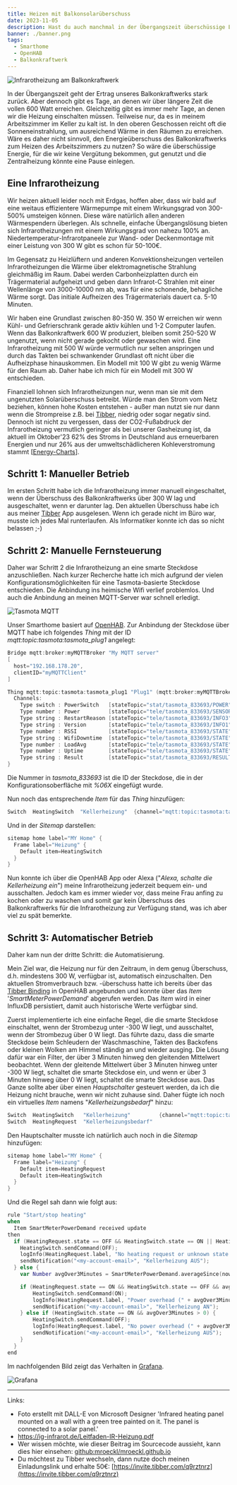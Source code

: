 ```yaml
---
title: Heizen mit Balkonsolarüberschuss
date: 2023-11-05
description: Hast du auch manchmal in der Übergangszeit überschüssige Energie aus deinem Balkonkraftwerk? Dann erfährst du hier, wie du in OpenHAB mit dem Überschuss eine Infrarotheizung steuerst.
banner: ./banner.png
tags:
  - Smarthome
  - OpenHAB
  - Balkonkraftwerk
---
```


![Infrarotheizung am Balkonkraftwerk](./title.png)

In der Übergangszeit geht der Ertrag unseres Balkonkraftwerks stark zurück.
Aber dennoch gibt es Tage, an denen wir über längere Zeit die vollen 600 Watt erreichen.
Gleichzeitig gibt es immer mehr Tage, an denen wir die Heizung einschalten müssen.
Teilweise nur, da es in meinem Arbeitszimmer im Keller zu kalt ist.
In den oberen Geschossen reicht oft die Sonneneinstrahlung, um ausreichend Wärme in den Räumen zu erreichen.
Wäre es daher nicht sinnvoll, den Energieüberschuss des Balkonkraftwerks zum Heizen des Arbeitszimmers zu nutzen?
So wäre die überschüssige Energie, für die wir keine Vergütung bekommen, gut genutzt und die Zentralheizung könnte eine Pause einlegen.

## Eine Infrarotheizung

Wir heizen aktuell leider noch mit Erdgas, hoffen aber, dass wir bald auf eine weitaus effizientere Wärmepumpe mit einem Wirkungsgrad von 300-500% umsteigen können.
Diese wäre natürlich allen anderen Wärmespendern überlegen.
Als schnelle, einfache Übergangslösung bieten sich Infrarotheizungen mit einem Wirkungsgrad von nahezu 100% an.
Niedertemperatur-Infrarotpaneele zur Wand- oder Deckenmontage mit einer Leistung von 300 W gibt es schon für 50-100€.

Im Gegensatz zu Heizlüftern und anderen Konvektionsheizungen verteilen Infrarotheizungen die Wärme über elektromagnetische Strahlung gleichmäßig im Raum.
Dabei werden Carbonheizplatten durch ein Trägermaterial aufgeheizt und geben dann Infrarot-C Strahlen mit einer Wellenlänge von 3000-10000 nm ab, was für eine schonende, behagliche Wärme sorgt.
Das initiale Aufheizen des Trägermaterials dauert ca. 5-10 Minuten.

Wir haben eine Grundlast zwischen 80-350 W.
350 W erreichen wir wenn Kühl- und Gefrierschrank gerade aktiv kühlen und 1-2 Computer laufen.
Wenn das Balkonkraftwerk 600 W produziert, bleiben somit 250-520 W ungenutzt, wenn nicht gerade gekocht oder gewaschen wird.
Eine Infrarotheizung mit 500 W würde vermutlich nur selten anspringen und durch das Takten bei schwankender Grundlast oft nicht über die Aufheizphase hinauskommen.
Ein Modell mit 100 W gibt zu wenig Wärme für den Raum ab.
Daher habe ich mich für ein Modell mit 300 W entschieden.

Finanziell lohnen sich Infrarotheizungen nur, wenn man sie mit dem ungenutzten Solarüberschuss betreibt.
Würde man den Strom vom Netz beziehen, können hohe Kosten entstehen - außer man nutzt sie nur dann wenn die Strompreise z.B. bei [Tibber](https://invite.tibber.com/q9rztnrz), niedrig oder sogar negativ sind.
Dennoch ist nicht zu vergessen, dass der CO2-Fußabdruck der Infrarotheizung vermutlich geringer als bei unserer Gasheizung ist, da aktuell im Oktober'23 62% des Stroms in Deutschland aus erneuerbaren Energien und nur 26% aus der umweltschädlicheren Kohleverstromung stammt [[Energy-Charts](https://energy-charts.info/charts/energy_pie/chart.htm?l=en&c=DE&interval=month&month=10)].

## Schritt 1: Manueller Betrieb

Im ersten Schritt habe ich die Infrarotheizung immer manuell eingeschaltet, wenn der Überschuss des Balkonkraftwerks über 300 W lag und ausgeschaltet, wenn er darunter lag.
Den aktuellen Überschuss habe ich aus meiner [Tibber](https://invite.tibber.com/q9rztnrz) App ausgelesen.
Wenn ich gerade nicht im Büro war, musste ich jedes Mal runterlaufen.
Als Informatiker konnte ich das so nicht belassen ;-)

## Schritt 2: Manuelle Fernsteuerung

Daher war Schritt 2 die Infrarotheizung an eine smarte Steckdose anzuschließen.
Nach kurzer Recherche hatte ich mich aufgrund der vielen Konfigurationsmöglichkeiten für eine Tasmota-basierte Steckdose entschieden.
Die Anbindung ins heimische Wifi verlief problemlos.
Und auch die Anbindung an meinen MQTT-Server war schnell erledigt.

![Tasmota MQTT](./TasmotaMQTT.png)

Unser Smarthome basiert auf [OpenHAB](https://www.openhab.org).
Zur Anbindung der Steckdose über MQTT habe ich folgendes _Thing_ mit der ID _mqtt:topic:tasmota:tasmota_plug1_ angelegt:

```kotlin title=/etc/openhab/things/mqtt.things
Bridge mqtt:broker:myMQTTBroker "My MQTT server"
[
  host="192.168.178.20",
  clientID="myMQTTClient"
]

Thing mqtt:topic:tasmota:tasmota_plug1 "Plug1" (mqtt:broker:myMQTTBroker) [ availabilityTopic="tele/tasmota_833693/LWT", payloadAvailable="Online", payloadNotAvailable="Offline" ] {
  Channels:
    Type switch : PowerSwitch   [stateTopic="stat/tasmota_833693/POWER", commandTopic="cmnd/tasmota_833693/POWER", on="ON", off="OFF"]
    Type number : Power         [stateTopic="tele/tasmota_833693/SENSOR", transformationPattern="JSONPATH:$.ENERGY.Power"]
    Type string : RestartReason [stateTopic="tele/tasmota_833693/INFO3", transformationPattern="JSONPATH:$.Info3.RestartReason"]
    Type string : Version       [stateTopic="tele/tasmota_833693/INFO1", transformationPattern="JSONPATH:$.Info1.Version"]
    Type number : RSSI          [stateTopic="tele/tasmota_833693/STATE", transformationPattern="JSONPATH:$.Wifi.RSSI"]
    Type string : WifiDowntime  [stateTopic="tele/tasmota_833693/STATE", transformationPattern="JSONPATH:$.Wifi.Downtime"]
    Type number : LoadAvg       [stateTopic="tele/tasmota_833693/STATE", transformationPattern="JSONPATH:$.LoadAvg"]
    Type number : Uptime        [stateTopic="tele/tasmota_833693/STATE", transformationPattern="JSONPATH:$.UptimeSec"]
    Type string : Result        [stateTopic="stat/tasmota_833693/RESULT"]
}
```

Die Nummer in _tasmota_833693_ ist die ID der Steckdose, die in der Konfigurationsoberfläche mit _%06X_ eingefügt wurde.

Nun noch das entsprechende _Item_ für das _Thing_ hinzufügen:

```kotlin title=/etc/openhab/items/heating.items
Switch  HeatingSwitch  "Kellerheizung"  {channel="mqtt:topic:tasmota:tasmota_plug1:PowerSwitch", alexa="Switch"}
```

Und in der _Sitemap_ darstellen:

```kotlin title=/etc/openhab/sitemaps/home.sitemap
sitemap home label="MY Home" {
  Frame label="Heizung" {
    Default item=HeatingSwitch
  }
}
```

Nun konnte ich über die OpenHAB App oder Alexa ("_Alexa, schalte die Kellerheizung ein_") meine Infrarotheizung jederzeit bequem ein- und ausschalten.
Jedoch kam es immer wieder vor, dass meine Frau anfing zu kochen oder zu waschen und somit gar kein Überschuss des Balkonkraftwerks für die Infrarotheizung zur Verfügung stand, was ich aber viel zu spät bemerkte.

## Schritt 3: Automatischer Betrieb

Daher kam nun der dritte Schritt: die Automatisierung.

Mein Ziel war, die Heizung nur für den Zeitraum, in dem genug Überschuss, d.h. mindestens 300 W, verfügbar ist, automatisch einzuschalten.
Den aktuellen Stromverbrauch bzw. -überschuss hatte ich bereits über das [Tibber Binding](https://www.openhab.org/addons/bindings/tibber/) in OpenHAB angebunden und konnte über das _Item_ '_SmartMeterPowerDemand_' abgerufen werden.
Das _Item_ wird in einer InfluxDB persistiert, damit auch historische Werte verfügbar sind.

Zuerst implementierte ich eine einfache Regel, die die smarte Steckdose einschaltet, wenn der Strombezug unter -300 W liegt, und ausschaltet, wenn der Strombezug über 0 W liegt.
Das führte dazu, dass die smarte Steckdose beim Schleudern der Waschmaschine, Takten des Backofens oder kleinen Wolken am Himmel ständig an und wieder ausging.
Die Lösung dafür war ein Filter, der über 3 Minuten hinweg den gleitenden Mittelwert beobachtet.
Wenn der gleitende Mittelwert über 3 Minuten hinweg unter -300 W liegt, schaltet die smarte Steckdose ein, und wenn er über 3 Minuten hinweg über 0 W liegt, schaltet die smarte Steckdose aus.
Das Ganze sollte aber über einen _Hauptschalter_ gesteuert werden, da ich die Heizung nicht brauche, wenn wir nicht zuhause sind.
Daher fügte ich noch ein virtuelles _Item_ namens "_Kellerheizungsbedarf_" hinzu:

```kotlin title=/etc/openhab/items/heating.items
Switch  HeatingSwitch   "Kellerheizung"         {channel="mqtt:topic:tasmota:tasmota_plug1:PowerSwitch"}
Switch  HeatingRequest  "Kellerheizungsbedarf"
```

Den Hauptschalter musste ich natürlich auch noch in die _Sitemap_ hinzufügen:

```kotlin title=/etc/openhab/sitemaps/home.sitemap
sitemap home label="MY Home" {
  Frame label="Heizung" {
    Default item=HeatingRequest
    Default item=HeatingSwitch
  }
}
```

Und die Regel sah dann wie folgt aus:

```kotlin title=/etc/openhab/rules/heating.rules
rule "Start/stop heating"
when
  Item SmartMeterPowerDemand received update
then
  if (HeatingRequest.state == OFF && HeatingSwitch.state == ON || HeatingSwitch.state == NULL) {
    HeatingSwitch.sendCommand(OFF);
    logInfo(HeatingRequest.label, "No heating request or unknown state: stop heating");
    sendNotification("<my-account-email>", "Kellerheizung AUS");
  } else {
    var Number avgOver3Minutes = SmartMeterPowerDemand.averageSince(now.minusMinutes(3), "influxdb");

    if (HeatingRequest.state == ON && HeatingSwitch.state == OFF && avgOver3Minutes < -300) {
        HeatingSwitch.sendCommand(ON);
        logInfo(HeatingRequest.label, "Power overhead (" + avgOver3Minutes + "W): start heating");
        sendNotification("<my-account-email>", "Kellerheizung AN");
    } else if (HeatingSwitch.state == ON && avgOver3Minutes > 0) {
        HeatingSwitch.sendCommand(OFF);
        logInfo(HeatingRequest.label, "No power overhead (" + avgOver3Minutes + "W): stop heating");
        sendNotification("<my-account-email>", "Kellerheizung AUS");
    }
  }
end
```

Im nachfolgenden Bild zeigt das Verhalten in [Grafana](https://grafana.com).

![Grafana](./Grafana.png)

---

Links:

- Foto erstellt mit DALL-E von Microsoft Designer 'Infrared heating panel mounted on a wall with a green tree painted on it. The panel is connected to a solar panel.'
- https://ig-infrarot.de/Leitfaden-IR-Heizung.pdf
- Wer wissen möchte, wie dieser Beitrag im Sourcecode aussieht, kann dies hier einsehen: [github:mroeckl/mroeckl.github.io](https://github.com/mroeckl/mroeckl.github.io/tree/master/content/posts/2023/11/05)
- Du möchtest zu Tibber wechseln, dann nutze doch meinen Einladungslink und erhalte 50€: [https://invite.tibber.com/q9rztnrz](https://invite.tibber.com/q9rztnrz)
